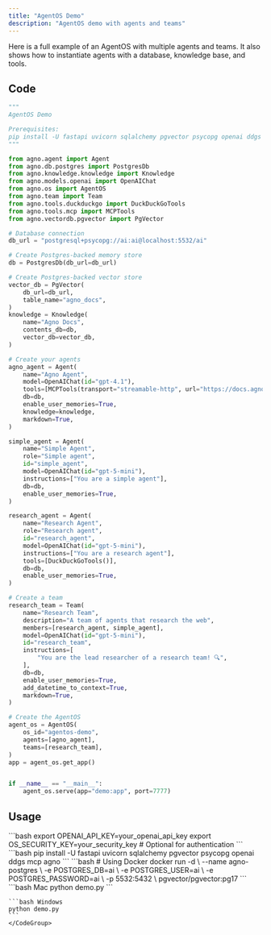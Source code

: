 ```yaml
---
title: "AgentOS Demo"
description: "AgentOS demo with agents and teams"
---
```


Here is a full example of an AgentOS with multiple agents and teams. It also shows how to instantiate agents with a database, knowledge base, and tools.

## Code

```python demo.py
"""
AgentOS Demo

Prerequisites:
pip install -U fastapi uvicorn sqlalchemy pgvector psycopg openai ddgs mcp
"""

from agno.agent import Agent
from agno.db.postgres import PostgresDb
from agno.knowledge.knowledge import Knowledge
from agno.models.openai import OpenAIChat
from agno.os import AgentOS
from agno.team import Team
from agno.tools.duckduckgo import DuckDuckGoTools
from agno.tools.mcp import MCPTools
from agno.vectordb.pgvector import PgVector

# Database connection
db_url = "postgresql+psycopg://ai:ai@localhost:5532/ai"

# Create Postgres-backed memory store
db = PostgresDb(db_url=db_url)

# Create Postgres-backed vector store
vector_db = PgVector(
    db_url=db_url,
    table_name="agno_docs",
)
knowledge = Knowledge(
    name="Agno Docs",
    contents_db=db,
    vector_db=vector_db,
)

# Create your agents
agno_agent = Agent(
    name="Agno Agent",
    model=OpenAIChat(id="gpt-4.1"),
    tools=[MCPTools(transport="streamable-http", url="https://docs.agno.com/mcp")],
    db=db,
    enable_user_memories=True,
    knowledge=knowledge,
    markdown=True,
)

simple_agent = Agent(
    name="Simple Agent",
    role="Simple agent",
    id="simple_agent",
    model=OpenAIChat(id="gpt-5-mini"),
    instructions=["You are a simple agent"],
    db=db,
    enable_user_memories=True,
)

research_agent = Agent(
    name="Research Agent",
    role="Research agent",
    id="research_agent",
    model=OpenAIChat(id="gpt-5-mini"),
    instructions=["You are a research agent"],
    tools=[DuckDuckGoTools()],
    db=db,
    enable_user_memories=True,
)

# Create a team
research_team = Team(
    name="Research Team",
    description="A team of agents that research the web",
    members=[research_agent, simple_agent],
    model=OpenAIChat(id="gpt-5-mini"),
    id="research_team",
    instructions=[
        "You are the lead researcher of a research team! 🔍",
    ],
    db=db,
    enable_user_memories=True,
    add_datetime_to_context=True,
    markdown=True,
)

# Create the AgentOS
agent_os = AgentOS(
    os_id="agentos-demo",
    agents=[agno_agent],
    teams=[research_team],
)
app = agent_os.get_app()


if __name__ == "__main__":
    agent_os.serve(app="demo:app", port=7777)
```

## Usage

<Steps>
  <Snippet file="create-venv-step.mdx" />

  <Step title="Set Environment Variables">
    ```bash
    export OPENAI_API_KEY=your_openai_api_key
    export OS_SECURITY_KEY=your_security_key  # Optional for authentication
    ```
  </Step>

  <Step title="Install libraries">
    ```bash
    pip install -U fastapi uvicorn sqlalchemy pgvector psycopg openai ddgs mcp agno
    ```
  </Step>

  <Step title="Setup PostgreSQL Database">
    ```bash
    # Using Docker
    docker run -d \
      --name agno-postgres \
      -e POSTGRES_DB=ai \
      -e POSTGRES_USER=ai \
      -e POSTGRES_PASSWORD=ai \
      -p 5532:5432 \
      pgvector/pgvector:pg17
    ```
  </Step>

  <Step title="Run Example">
    <CodeGroup>
    ```bash Mac
    python demo.py
    ```

    ```bash Windows
    python demo.py
    ```
    </CodeGroup>
  </Step>
</Steps>